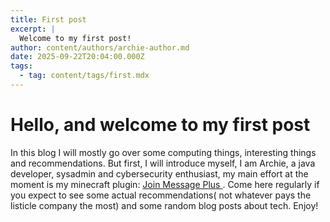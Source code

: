 ```yaml
---
title: First post
excerpt: |
  Welcome to my first post!
author: content/authors/archie-author.md
date: 2025-09-22T20:04:00.000Z
tags:
  - tag: content/tags/first.mdx
---
```


# Hello, and welcome to my first post

In this blog I will mostly go over some computing things, interesting things and recommendations. But first, I will introduce myself, I am Archie, a java developer, sysadmin and cybersecurity enthusiast, my main effort at the moment is my minecraft plugin: [Join Message Plus ](https://modrinth.com/plugin/jmp). Come here regularly if you expect to see some actual recommendations( not whatever pays the listicle company the most) and some random blog posts about tech. Enjoy!
